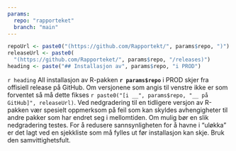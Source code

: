 ```yaml
---
params:
  repo: "rapporteket"
  branch: "main"
---
```


```r
repoUrl <- paste0("(https://github.com/Rapportekt/", params$repo, ")")
releaseUrl <- paste0(
  "(https://github.com/Rapporteket/", params$repo, "/releases)")
heading <- paste("## Installasjon av", params$repo, "i PROD")
```

`r heading`
All installasjon av R-pakken __`r params$repo`__ i PROD skjer fra offisiell release på GitHub. Om versjonene som angis til venstre ikke er som forventet så må dette fikses `r paste0("[i __", params$repo, "__ på GitHub]", releaseUrl)`. Ved nedgradering til en tidligere versjon av R-pakken vær spesielt oppmerksom på feil som kan skyldes avhengigheter til andre pakker som har endret seg i mellomtiden. Om mulig bør en slik nedgradering testes. For å redusere sannsynligheten for å havne i "uløkka" er det lagt ved en sjekkliste som må fylles ut før installasjon kan skje. Bruk den samvittighetsfult.
